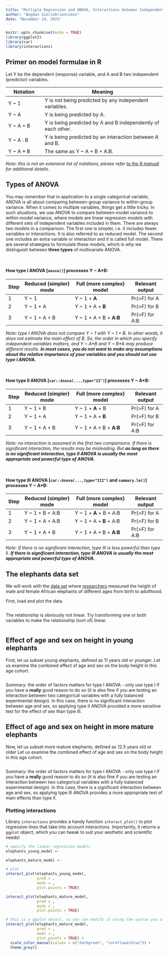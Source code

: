```yaml
---
title: "Multiple Regression and ANOVA, Interactions between Independent Variables"
author: "Bogdan Sieriebriennikov"
date: "November 19, 2021"
---
```


```r
knitr::opts_chunk$set(echo = TRUE)
library(ggplot2)
library(car)
library(interactions)
```

## Primer on model formulae in R

Let Y be the dependent (response) variable, and A and B two independent (predictor) variables.

Notation           | Meaning
-------------------|--------------------------------------------------------------
Y ~ 1              | Y is not being predicted by any independent variables.
Y ~ A              | Y is being predicted by A.
Y ~ A + B          | Y is being predicted by A and B independently of each other.
Y ~ A : B          | Y is being predicted by an interaction between A and B.
Y ~ A * B          | The same as Y ~ A + B + A:B.

*Note: this is not an extensive list of notations, please refer [to the R manual](https://stat.ethz.ch/R-manual/R-devel/library/stats/html/formula.html) for additional details.*

## Types of ANOVA

You may remember that in application to a single categorical variable, ANOVA is all about comparing between-group variance to within-group variance. When it comes to multiple variables, things get a little tricky. In such situations, we use ANOVA to compare between-model variance to within-model variance, where models are linear regression models with different sets of independent variables included in them. There are always two models in a comparison. The first one is simpler, i.e. it includes fewer variables or interactions. It is also referred to as reduced model. The second one includes an extra variable or interaction and it is called full model. There are several strategies to formulate these models, which is why we distinguish between **three types** of multivariate ANOVA.

<br>

#### How type I ANOVA [`anova()`] processes Y ~ A*B:

Step | Reduced (simpler) mode | Full (more complex) model | Relevant output
-----|------------------------|---------------------------|----------------
1    | Y ~ 1                  | Y ~ 1 + **A**             | Pr(>F) for A
2    | Y ~ 1 + A              | Y ~ 1 + A + **B**         | Pr(>F) for B
3    | Y ~ 1 + A + B          | Y ~ 1 + A + B + **A:B**   | Pr(>F) for A:B

*Note: type I ANOVA does not compare Y ~ 1 with Y ~ 1 + B. In other words, it does not estimate the main effect of B. So, the order in which you specify independent variables matters, and Y ~ A\*B and Y ~ B\*A may produce different results.* ***In most cases, you do not want to make any assumptions about the relative importance of your variables and you should not use type I ANOVA.***

<br>

#### How type II ANOVA [`car::Anova(...,type="II")`] processes Y ~ A*B:

Step | Reduced (simpler) mode | Full (more complex) model | Relevant output
-----|------------------------|---------------------------|----------------
1    | Y ~ 1 + B              | Y ~ 1 + **A** + B         | Pr(>F) for A
2    | Y ~ 1 + A              | Y ~ 1 + A + **B**         | Pr(>F) for B
3    | Y ~ 1 + A + B          | Y ~ 1 + A + B + **A:B**   | Pr(>F) for A:B

*Note: no interaction is assumed in the first two comparisons. If there is significant interaction, the results may be misleading. But* ***as long as there is no significant interaction, type II ANOVA is usually the most appropriate and powerful type of ANOVA.***

<br>

#### How type III ANOVA [`car::Anova(...,type="III")` and `summary.lm()`] processes Y ~ A*B:

Step | Reduced (simpler) mode | Full (more complex) model | Relevant output
-----|------------------------|---------------------------|----------------
1    | Y ~ 1 + B + A:B        | Y ~ 1 + **A** + B + A:B   | Pr(>F) for A
2    | Y ~ 1 + A + A:B        | Y ~ 1 + A + **B** + A:B   | Pr(>F) for B
3    | Y ~ 1 + A + B          | Y ~ 1 + A + B + **A:B**   | Pr(>F) for A:B

*Note: If there is no significant interaction, type III is less powerful than type II.* ***If there is significant interaction, type III ANOVA is usually the most appropriate and powerful type of ANOVA.***

## The elephants data set

We will work with the [data set](https://www.kaggle.com/mostafaelseidy/elephantsmf) where [researchers](https://doi.org/10.1098/rsbl.2013.0011) measured the height of male and female African elephants of different ages from birth to adulthood.

First, load and plot the data.

```r

```

The relationship is obviously not linear. Try transforming one or both variables to make the relationship (sort of) linear.

```r

```

## Effect of age and sex on height in young elephants

First, let us subset young elephants, defined as 11 years old or younger. Let us examine the combined effect of age and sex on the body height in this age cohort.

```r

```

Summary: the order of factors matters for type I ANOVA - only use type I if you have a **really** good reason to do so (it is also fine if you are testing an interaction between two categorical variables with a fully balanced experimental design). In this case, there is no significant interaction between age and sex, so applying type II ANOVA provided a more sensitive test for the effect of sex than type III.

## Effect of age and sex on height in more mature elephants

Now, let us subset more mature elephants, defined as 12.5 years old or older Let us examine the combined effect of age and sex on the body height in this age cohort.

```r

```

Summary: the order of factors matters for type I ANOVA - only use type I if you have a **really** good reason to do so (it is also fine if you are testing an interaction between two categorical variables with a fully balanced experimental design). In this case, there is a significant interaction between age and sex, so applying type III ANOVA provides a more appropriate test of main effects than type II.

### Plotting interactions

Library `interactions` provides a handy function `interact_plot()` to plot regression lines that take into account interactions. Importantly, it returns a `ggplot` object, which you can tweak to suit your aesthetic and scientific needs!

```r
# specify the linear regression models
elephants_young_model <- 

elephants_mature_model <- 

# plot
interact_plot(elephants_young_model,
              pred = ,
              modx = ,
              plot.points = TRUE)

interact_plot(elephants_mature_model,
              pred = ,
              modx = ,
              plot.points = TRUE)

# this is a ggplot object, so you can modify it using the syntax you already know
interact_plot(elephants_mature_model,
              pred = ,
              modx = ,
              plot.points = TRUE) +
  scale_color_manual(values = c("darkgreen", "cornflowerblue")) +
  theme_grey()
```

